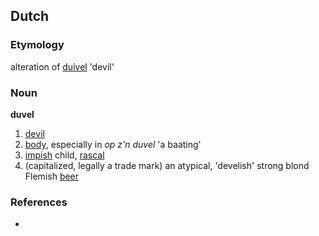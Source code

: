 ==Dutch==
===Etymology===
alteration of [[duivel]] 'devil'

===Noun===
'''duvel'''

# [[devil]]
# [[body]], especially in ''op z'n duvel'' 'a baating'
# [[impish]] child, [[rascal]]
# (capitalized, legally a trade mark) an atypical, 'develish' strong blond Flemish [[beer]]

===References===
* {{Koenen}}